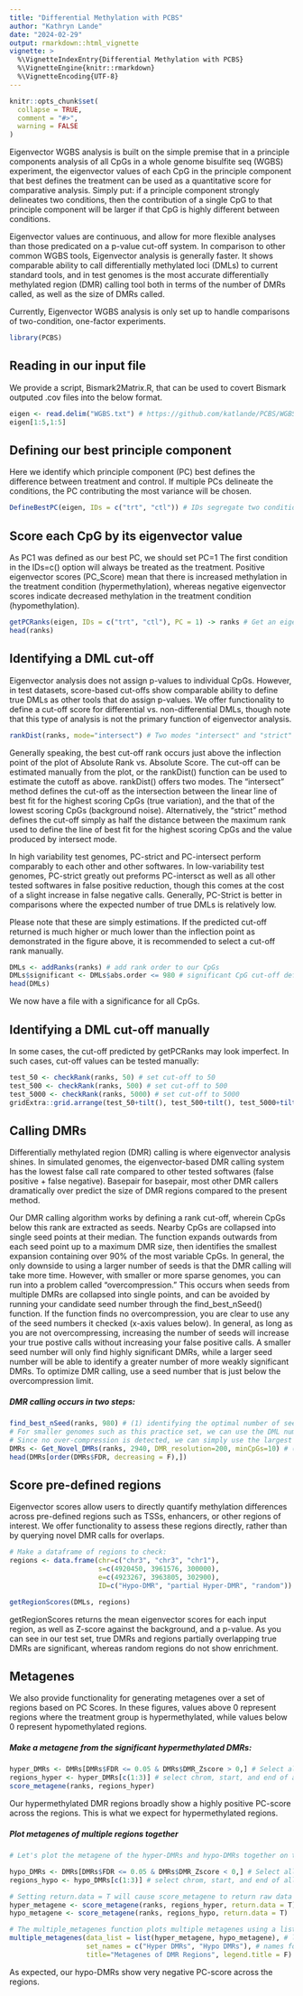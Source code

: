 ```yaml
---
title: "Differential Methylation with PCBS"
author: "Kathryn Lande"
date: "2024-02-29"
output: rmarkdown::html_vignette
vignette: >
  %\VignetteIndexEntry{Differential Methylation with PCBS}
  %\VignetteEngine{knitr::rmarkdown}
  %\VignetteEncoding{UTF-8}
---
```



```r
knitr::opts_chunk$set(
  collapse = TRUE,
  comment = "#>",
  warning = FALSE
)
```


Eigenvector WGBS analysis is built on the simple premise that in a principle components analysis of all CpGs in a whole genome bisulfite seq (WGBS) experiment, the eigenvector values of each CpG in the principle component that best defines the treatment can be used as a quantitative score for comparative analysis. Simply put: if a principle component strongly delineates two conditions, then the contribution of a single CpG to that principle component will be larger if that CpG is highly different between conditions.

Eigenvector values are continuous, and allow for more flexible analyses than those predicated on a p-value cut-off system. In comparison to other common WGBS tools, Eigenvector analysis is generally faster. It shows comparable ability to call differentially methylated loci (DMLs) to current standard tools, and in test genomes is the most accurate differentially methylated region (DMR) calling tool both in terms of the number of DMRs called, as well as the size of DMRs called.

Currently, Eigenvector WGBS analysis is only set up to handle comparisons of two-condition, one-factor experiments. 

```r
library(PCBS)
```

## Reading in our input file
We provide a script, Bismark2Matrix.R, that can be used to covert Bismark outputed .cov files into the below format.
```r
eigen <- read.delim("WGBS.txt") # https://github.com/katlande/PCBS/WGBS.txt
eigen[1:5,1:5]
```
##### 
## Defining our best principle component
Here we identify which principle component (PC) best defines the difference between treatment and control. If multiple PCs delineate the conditions, the PC contributing the most variance will be chosen.
```r
DefineBestPC(eigen, IDs = c("trt", "ctl")) # IDs segregate two conditions based on a common identifier in the column names of the eigen dataframe, rather than by column number. You may have to rename the columns of your input object if no common name exists.
```

## Score each CpG by its eigenvector value
As PC1 was defined as our best PC, we should set PC=1
The first condition in the IDs=c() option will always be treated as the treatment. Positive eigenvector scores (PC_Score) mean that there is increased methylation in the treatment condition (hypermethylation), whereas negative eigenvector scores indicate decreased methylation in the treatment condition (hypomethylation).
```r
getPCRanks(eigen, IDs = c("trt", "ctl"), PC = 1) -> ranks # Get an eigenvector score for each CpG based on principle component 1
head(ranks)
```

## Identifying a DML cut-off
Eigenvector analysis does not assign p-values to individual CpGs. However, in test datasets, score-based cut-offs show comparable ability to define true DMLs as other tools that do assign p-values. We offer functionality to define a cut-off score for differential vs. non-differential DMLs, though note that this type of analysis is not the primary function of eigenvector analysis.

```r
rankDist(ranks, mode="intersect") # Two modes "intersect" and "strict"
```


Generally speaking, the best cut-off rank occurs just above the inflection point of the plot of Absolute Rank vs. Absolute Score. The cut-off can be estimated manually from the plot, or the rankDist() function can be used to estimate the cutoff as above. rankDist() offers two modes. The "intersect" method defines the cut-off as the intersection between the linear line of best fit for the highest scoring CpGs (true variation), and the that of the lowest scoring CpGs (background noise). Alternatively, the "strict" method defines the cut-off simply as half the distance between the maximum rank used to define the line of best fit for the highest scoring CpGs and the value produced by intersect mode. 

In high variability test genomes, PC-strict and PC-intersect perform comparably to each other and other softwares. In low-variability test genomes, PC-strict greatly out preforms PC-intersct as well as all other tested softwares in false positive reduction, though this comes at the cost of a slight increase in false negative calls. Generally, PC-Strict is better in comparisons where the expected number of true DMLs is relatively low.

Please note that these are simply estimations. If the predicted cut-off returned is much higher or much lower than the inflection point as demonstrated in the figure above, it is recommended to select a cut-off rank manually.

```r
DMLs <- addRanks(ranks) # add rank order to our CpGs
DMLs$significant <- DMLs$abs.order <= 980 # significant CpG cut-off defined by rankDist() is: 980
head(DMLs)
```

We now have a file with a significance for all CpGs.


## Identifying a DML cut-off manually
In some cases, the cut-off predicted by getPCRanks may look imperfect. In such cases, cut-off values can be tested manually:
```r
test_50 <- checkRank(ranks, 50) # set cut-off to 50
test_500 <- checkRank(ranks, 500) # set cut-off to 500
test_5000 <- checkRank(ranks, 5000) # set cut-off to 5000
gridExtra::grid.arrange(test_50+tilt(), test_500+tilt(), test_5000+tilt(), nrow=1)
```


## Calling DMRs
Differentially methylated region (DMR) calling is where eigenvector analysis shines. In simulated genomes, the eigenvector-based DMR calling system has the lowest false call rate compared to other tested softwares (false positive + false negative). Basepair for basepair, most other DMR callers dramatically over predict the size of DMR regions compared to the present method. 

Our DMR calling algorithm works by defining a rank cut-off, wherein CpGs below this rank are extracted as seeds. Nearby CpGs are collapsed into single seed points at their median. The function expands outwards from each seed point up to a maximum DMR size, then identifies the smallest expansion containing over 90% of the most variable CpGs. In general, the only downside to using a larger number of seeds is that the DMR calling will take more time. However, with smaller or more sparse genomes, you can run into a problem called "overcompression." This occurs when seeds from multiple DMRs are collapsed into single points, and can be avoided by running your candidate seed number through the find_best_nSeed() function. If the function finds no overcompression, you are clear to use any of the seed numbers it checked (x-axis values below). In general, as long as you are not overcompressing, increasing the number of seeds will increase your true postive calls without increasing your false positive calls. A smaller seed number will only find highly significant DMRs, while a larger seed number will be able to identify a greater number of more weakly significant DMRs. To optimize DMR calling, use a seed number that is just below the overcompression limit.


##### DMR calling occurs in two steps: 
```r
find_best_nSeed(ranks, 980) # (1) identifying the optimal number of seeds to use 
# For smaller genomes such as this practice set, we can use the DML number for this input, but for larger genomes you will get better results if you use a much larger input seed number.
# Since no over-compression is detected, we can simply use the largest seed value tested - 2940 (980 x 3)
DMRs <- Get_Novel_DMRs(ranks, 2940, DMR_resolution=200, minCpGs=10) # (2) call DMRs based on the optimal seed number
head(DMRs[order(DMRs$FDR, decreasing = F),])
```

## Score pre-defined regions
Eigenvector scores allow users to directly quantify methylation differences across pre-defined regions such as TSSs, enhancers, or other regions of interest. We offer functionality to assess these regions directly, rather than by querying novel DMR calls for overlaps.
```r
# Make a dataframe of regions to check:
regions <- data.frame(chr=c("chr3", "chr3", "chr1"),
                      s=c(4920450, 3961576, 300000),
                      e=c(4923267, 3963805, 302900),
                      ID=c("Hypo-DMR", "partial Hyper-DMR", "random"))

getRegionScores(DMLs, regions)
```
getRegionScores returns the mean eigenvector scores for each input region, as well as Z-score against the background, and a p-value. As you can see in our test set, true DMRs and regions partially overlapping true DMRs are significant, whereas random regions do not show enrichment.

## Metagenes
We also provide functionality for generating metagenes over a set of regions based on PC Scores. In these figures, values above 0 represent regions where the treatment group is hypermethylated, while values below 0 represent hypomethylated regions.

##### Make a metagene from the significant hypermethylated DMRs: 
```r
hyper_DMRs <- DMRs[DMRs$FDR <= 0.05 & DMRs$DMR_Zscore > 0,] # Select all significantly hypermethylated DMRs
regions_hyper <- hyper_DMRs[c(1:3)] # select chrom, start, and end of all hyper DMRs
score_metagene(ranks, regions_hyper)
```


Our hypermethylated DMR regions broadly show a highly positive PC-score across the regions. This is what we expect for hypermethylated regions. 

##### Plot metagenes of multiple regions together
```r
# Let's plot the metagene of the hyper-DMRs and hypo-DMRs together on the same plot..

hypo_DMRs <- DMRs[DMRs$FDR <= 0.05 & DMRs$DMR_Zscore < 0,] # Select all significantly hypermethylated DMRs
regions_hypo <- hypo_DMRs[c(1:3)] # select chrom, start, and end of all hyper DMRs

# Setting return.data = T will cause score_metagene to return raw data instead of a plot
hyper_metagene <- score_metagene(ranks, regions_hyper, return.data = T)
hypo_metagene <- score_metagene(ranks, regions_hypo, return.data = T)

# The multiple_metagenes function plots multiple metagenes using a list of raw data objects from score_metagene().
multiple_metagenes(data_list = list(hyper_metagene, hypo_metagene), # list of raw data
                   set_names = c("Hyper DMRs", "Hypo DMRs"), # names for elements of the data_list list
                   title="Metagenes of DMR Regions", legend.title = F)
```


As expected, our hypo-DMRs show very negative PC-score across the regions.








